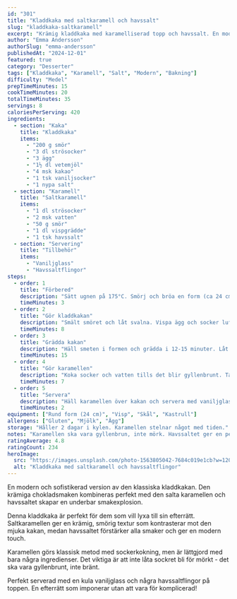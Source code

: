 ```yaml
---
id: "301"
title: "Kladdkaka med saltkaramell och havssalt"
slug: "kladdkaka-saltkaramell"
excerpt: "Krämig kladdkaka med karamelliserad topp och havssalt. En modern twist på klassikern!"
author: "Emma Andersson"
authorSlug: "emma-andersson"
publishedAt: "2024-12-01"
featured: true
category: "Desserter"
tags: ["Kladdkaka", "Karamell", "Salt", "Modern", "Bakning"]
difficulty: "Medel"
prepTimeMinutes: 15
cookTimeMinutes: 20
totalTimeMinutes: 35
servings: 8
caloriesPerServing: 420
ingredients:
  - section: "Kaka"
    title: "Kladdkaka"
    items:
      - "200 g smör"
      - "3 dl strösocker"
      - "3 ägg"
      - "1½ dl vetemjöl"
      - "4 msk kakao"
      - "1 tsk vaniljsocker"
      - "1 nypa salt"
  - section: "Karamell"
    title: "Saltkaramell"
    items:
      - "1 dl strösocker"
      - "2 msk vatten"
      - "50 g smör"
      - "1 dl vispgrädde"
      - "1 tsk havssalt"
  - section: "Servering"
    title: "Tillbehör"
    items:
      - "Vaniljglass"
      - "Havssaltflingor"
steps:
  - order: 1
    title: "Förbered"
    description: "Sätt ugnen på 175°C. Smörj och bröa en form (ca 24 cm diameter)."
    timeMinutes: 3
  - order: 2
    title: "Gör kladdkakan"
    description: "Smält smöret och låt svalna. Vispa ägg och socker luftigt. Rör ner smöret. Blanda mjöl, kakao, vaniljsocker och salt. Vänd ner i smeten."
    timeMinutes: 8
  - order: 3
    title: "Grädda kakan"
    description: "Häll smeten i formen och grädda i 12-15 minuter. Låt svalna något."
    timeMinutes: 15
  - order: 4
    title: "Gör karamellen"
    description: "Koka socker och vatten tills det blir gyllenbrunt. Ta av värmen och rör ner smöret. Tillsätt grädde och havssalt. Rör tills slätt."
    timeMinutes: 7
  - order: 5
    title: "Servera"
    description: "Häll karamellen över kakan och servera med vaniljglass och havssaltflingor."
    timeMinutes: 2
equipment: ["Rund form (24 cm)", "Visp", "Skål", "Kastrull"]
allergens: ["Gluten", "Mjölk", "Ägg"]
storage: "Håller 2 dagar i kylen. Karamellen stelnar något med tiden."
notes: "Karamellen ska vara gyllenbrun, inte mörk. Havssaltet ger en perfekt kontrast till sötman. Servera ljummen för bästa upplevelse!"
ratingAverage: 4.8
ratingCount: 234
heroImage:
  src: "https://images.unsplash.com/photo-1563805042-7684c019e1cb?w=1200&q=80"
  alt: "Kladdkaka med saltkaramell och havssaltflingor"
---
```


En modern och sofistikerad version av den klassiska kladdkakan. Den krämiga chokladsmaken kombineras perfekt med den salta karamellen och havssaltet skapar en underbar smakexplosion.

Denna kladdkaka är perfekt för dem som vill lyxa till sin efterrätt. Saltkaramellen ger en krämig, smörig textur som kontrasterar mot den mjuka kakan, medan havssaltet förstärker alla smaker och ger en modern touch.

Karamellen görs klassisk metod med sockerkokning, men är lättgjord med bara några ingredienser. Det viktiga är att inte låta sockret bli för mörkt - det ska vara gyllenbrunt, inte bränt.

Perfekt serverad med en kula vaniljglass och några havssaltflingor på toppen. En efterrätt som imponerar utan att vara för komplicerad!
